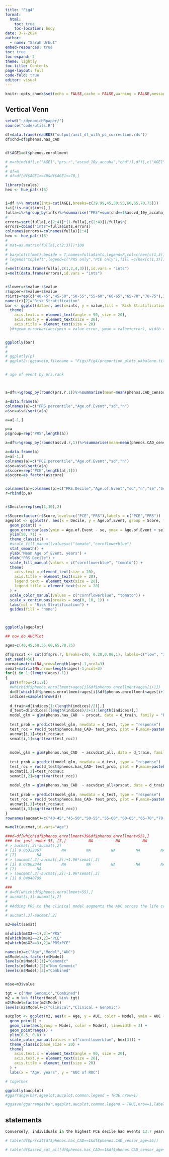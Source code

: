 ```yaml
---
title: "Fig4"
format: 
  html:
    toc: true
    toc-location: body
date: 3-7-2024
author:
  - name: "Sarah Urbut"
embed-resources: true
toc: true
toc-expand: 2
theme: lightly
toc-title: Contents
page-layout: full
code-fold: true
editor: visual
---
```


```r
knitr::opts_chunk$set(echo = FALSE,cache = FALSE,warning = FALSE,message = FALSE,fig.path = "./Figs/")

```

## Vertical Venn

```r
setwd("~/dynamicHRpaper/")
source("code/utils.R")

df=data.frame(readRDS("output/amit_df_with_pc_correction.rds"))
df$chd=df$phenos.has_CAD


df$AGE1=df$phenos.enrollment

# m=rbind(df[,c("AGE1","prs.r","ascvd_10y_accaha","chd")],dff[,c("AGE1","prs.r","ascvd_10y_accaha","chd")])
# 
# df=m
# df=df[df$AGE1>=40&df$AGE1<=70,]

library(scales)
hex <- hue_pal()(6)


i=df %>% mutate(ints=cut(AGE1,breaks=c(39.99,45,50,55,60,65,70,75)))
i=i[!is.na(i$ints),]
fulla=i%>%group_by(ints)%>%summarise("PRS"=sum(chd==1&ascvd_10y_accaha_all<7.5&prs.r>0.80)/sum(chd==1),"PCE"=sum(chd==1&ascvd_10y_accaha_all>7.5&prs.r<0.80)/sum(chd==1),"Both"=sum(chd==1&ascvd_10y_accaha_all>7.5&prs.r>0.80)/sum(chd==1),"n"=length(ints))
# 
errors=sqrt(fulla[,c(2:4)]*(1-fulla[,c(2:4)])/fulla$n)
errors=cbind("ints"=fulla$ints,errors)
colnames(errors)=colnames(fulla)[1:4]
hex <- hue_pal()(6)
# 
# mat=as.matrix(fulla[,c(2:3)])*100
# 
# barplot(t(mat),beside = T,names=fulla$ints,legend=F,col=c(hex[c(1,3)]),main="FHS+UKB Incident Cases Correctly Predicted",ylab="Proportion of Incident Cases Correctly Predicted",las=2)
# legend("topleft",legend=c("PRS only","PCE only"),fill =c(hex[c(1,3)]))
# 
r=melt(data.frame(fulla[,c(1,2,4,3)]),id.vars = "ints")
s=melt(data.frame(errors),id.vars = "ints")


r$lower=r$value-s$value
r$upper=r$value+s$value
r$ints=rep(c("40-45","45-50","50-55","55-60","60-65","65-70","70-75"),3)
names(r)[2]="Risk Stratification"
bar <- ggplot(data=r, aes(x=ints, y = value,fill = `Risk Stratification`)) + geom_bar(stat="identity") +labs(y = "Proportion of Incident Cases Predicted",x="Age,years")+scale_fill_manual(values=c("tomato",hex[3],"cornflowerblue"),labels=c("Genomic","Genomic and Clinical","Clinical"))+theme_classic(base_size =20 )+
  theme(
    axis.text.x = element_text(angle = 90, size = 20),
    axis.text.y = element_text(size = 20),
    axis.title = element_text(size = 20)
  )#+geom_errorbar(aes(ymin = value-error, ymax = value+error), width = 0.3, position = "identity")


ggplotly(bar)
# 
# 
# ggplotly(p)
# ggplot2::ggsave(p,filename = "Figs/Fig4/proportion_plots_ukbalone.tiff",dpi = 300,height = 5,width = 8)


# age of event by prs.rank



a=df%>%group_by(round(prs.r,1))%>%summarise(mean=mean(phenos.CAD_censor_age[phenos.has_CAD==1]),sd=sd(phenos.CAD_censor_age[phenos.has_CAD==1]),n=sum(phenos.has_CAD==1))

a=data.frame(a)
colnames(a)=c("PRS.percentile","Age.of.Event","sd","n")
a$se=a$sd/sqrt(a$n)

a=a[-1,]

p=a
p$group=rep("PRS",length(a))

a=df%>%group_by(round(ascvd.r,1))%>%summarise(mean=mean(phenos.CAD_censor_age[phenos.has_CAD==1]),sd=sd(phenos.CAD_censor_age[phenos.has_CAD==1]),n=sum(phenos.has_CAD==1))

a=data.frame(a)
a=a[-1,]
colnames(a)=c("PCE.percentile","Age.of.Event","sd","n")
a$se=a$sd/sqrt(a$n)
a$score=rep("PCE",length(a[,1]))
a$score=as.factor(a$score)


colnames(a)=colnames(p)=c("PRS.Decile","Age.of.Event","sd","n","se","Score")
r=rbind(p,a)


r$Decile=rep(seq(1,10),2)

r$Score=factor(r$Score,levels=c("PCE","PRS"),labels = c("PCE","PRS"))
ageplot <- ggplot(r, aes(x = Decile, y = Age.of.Event, group = Score, fill = Score, col = Score)) + 
  geom_point() +
  geom_errorbar(aes(ymin = Age.of.Event - se, ymax = Age.of.Event + se), width = 0.02) +
  ylim(50, 71) +
  theme_classic() +
  #scale_fill_manual(values=c("tomato","cornflowerblue")
  stat_smooth() +
  ylab("Mean Age of Event, years") +
  xlab("PRS Decile") +
  scale_fill_manual(values = c("cornflowerblue", "tomato")) +
  theme(
    axis.text = element_text(size = 20),
    axis.title = element_text(size = 20),
    legend.text = element_text(size = 20),
    legend.title = element_text(size = 20)
  ) +
  scale_color_manual(values = c("cornflowerblue", "tomato")) +
  scale_x_continuous(breaks = seq(0, 10, 1)) +
  labs(col = "Risk Stratification") +
  guides(fill = "none")



ggplotly(ageplot)
```


```r
## now do AUCPlot

ages=c(40,45,50,55,60,65,70,75)

df$prscat <- cut(df$prs.r, breaks=c(0, 0.20,0.80,1), labels=c("low", "intermediate","high"))
set.seed(456)
aucmat=matrix(NA,nrow=length(ages)-1,ncol=3)
semat=matrix(NA,nrow=length(ages)-1,ncol=3)
for(i in 1:(length(ages)-1))
{
  par(mfrow=c(1,2))
  #which(df$phenos.enrollment>ages[i]&df$phenos.enrollment<ages[i+1])
  d=df[which(df$phenos.enrollment>ages[i]&df$phenos.enrollment<ages[i+1]),]
  indices=sample(nrow(d))
  
  d_train=d[indices[1:(length(indices)/2)],]
  d_test=d[indices[(length(indices)/2+1):length(indices)],]
  model_glm = glm(phenos.has_CAD  ~ prscat, data = d_train, family = "binomial")
  
  test_prob = predict(model_glm, newdata = d_test, type = "response")
  test_roc = roc(d_test$phenos.has_CAD~ test_prob, plot = F,main=paste0("PRS,age",ages[i],"to",ages[i+1]))
  aucmat[i,1]=test_roc$auc
  semat[i,1]=sqrt(var(test_roc))
  
  
  model_glm = glm(phenos.has_CAD  ~ ascvdcat_all, data = d_train, family = "binomial")
  
  test_prob = predict(model_glm, newdata = d_test, type = "response")
  test_roc = roc(d_test$phenos.has_CAD~ test_prob, plot = F,main=paste0("PCE,age",ages[i],"to",ages[i+1]))
  aucmat[i,2]=test_roc$auc
  semat[i,2]=sqrt(var(test_roc))
  
  model_glm = glm(phenos.has_CAD  ~ ascvdcat_all+prscat, data = d_train, family = "binomial")
  
  test_prob = predict(model_glm, newdata = d_test, type = "response")
  test_roc = roc(d_test$phenos.has_CAD~ test_prob, plot = F,main=paste0("PCE+PRS,age",ages[i],"to",ages[i+1]))
  aucmat[i,3]=test_roc$auc
  semat[i,3]=sqrt(var(test_roc))
}
rownames(aucmat)=c("40-45","45-50","50-55","55-60","60-65","65-70","70-75")

m=melt(aucmat,id.vars="Age")

###d=df[which(df$phenos.enrollment>39&df$phenos.enrollment<55),]
### for just under 55, [7,]          NA          NA          NA
# > aucmat[,3]-aucmat[,2]
# [1] 0.06322067         NA         NA         NA         NA         NA
# [7]         NA
# > (aucmat[,3]-aucmat[,2])+1.96*semat[,3]
# [1] 0.07802344         NA         NA         NA         NA         NA
# [7]         NA
# > (aucmat[,3]-aucmat[,2])-1.96*semat[,3]
# [1] 0.04840789 

###
# d=df[which(df$phenos.enrollment>55),]
# aucmat[i,3]-aucmat[i,2]
# 
# #Adding PRS to the clinical model augments the AUC across the life course; however, the largest augmentation in discriminative capacity is observed at ages less than 55 years – the AUC is increased by nearly 10% in the 40-45 age group, XX% in the 45–50-year group and XX% in the 50-55 year age group (Figure 6).##
# 
# aucmat[,3]-aucmat[,2]

m3=melt(semat)

m[which(m$X2==1),2]="PRS"
m[which(m$X2==2),2]="PCE"
m[which(m$X2==3),2]="PRS+PCE"

names(m)=c("Age","Model","AUC")
m$Model=as.factor(m$Model)
levels(m$Model)[1]="Genomic"
levels(m$Model)[2]="Non Genomic"
levels(m$Model)[3]="Combined"


m$se=m3$value

```

```r
tgt = c("Non Genomic","Combined")
m2 = m %>% filter(Model %in% tgt)
m2$Model=factor(m2$Model)
levels(m2$Model)=c("Clinical","Clinical + Genomic")

aucplot <- ggplot(m2, aes(x = Age, y = AUC, color = Model, ymin = AUC + se, ymax = AUC - se)) +
  geom_point() +
  geom_line(aes(group = Model, color = Model), linewidth = 3) +
  geom_pointrange() +
  ylim(0.5, 0.8) +
  scale_color_manual(values = c("cornflowerblue", hex[3])) +
  theme_classic(base_size = 20) +
  theme(
    axis.text.x = element_text(angle = 90, size = 20),
    axis.text.y = element_text(size = 20),
    axis.title = element_text(size = 20)
  ) +
  labs(x = "Age, years", y = "AUC of ROC")

# together

ggplotly(aucplot)
#ggarrange(bar,ageplot,aucplot,common.legend = TRUE,nrow=1)

#ggsave(ggarrange(bar,ageplot,aucplot,common.legend = TRUE,nrow=1,labels = c("A","B","C")),file="figs/combined456_withPC.pdf",dpi = 600,width = 20,height = 10)
```

## statements

```r
Conversely, individuals in the highest PCE decile had events 13.7 years later in life than those of the lowest PCE (Figure 4B, Supplementary Table 9, Online Figure 8). Among individuals with CAD occurring <55 years, 427 (39.3%) had high PRS but only 32 (2.9%) had high PCE. 

# table(df$prscat[df$phenos.has_CAD==1&df$phenos.CAD_censor_age<55])

# table(df$ascvd_cat_all[df$phenos.has_CAD==1&df$phenos.CAD_censor_age<55])
```

